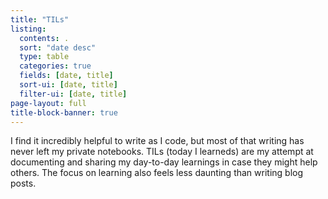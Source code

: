 ```yaml
---
title: "TILs"
listing:
  contents: .
  sort: "date desc"
  type: table
  categories: true
  fields: [date, title]
  sort-ui: [date, title]
  filter-ui: [date, title]
page-layout: full
title-block-banner: true
---
```


I find it incredibly helpful to write as I code, but most of that writing has never left my private notebooks.
TILs (today I learneds) are my attempt at documenting and sharing my day-to-day learnings in case they might help others.
The focus on learning also feels less daunting than writing blog posts.
